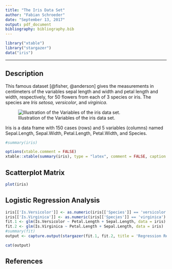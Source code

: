 ```yaml
---
title: "The Iris Data Set"
author: "Fabian Schroeder"
date: "September 13, 2017"
output: pdf_document
bibliography: bibliography.bib
---
```


```r
library("xtable")
library("stargazer")
data("iris")
```

*** 

## Description

This famous dataset [@fisher, @anderson] gives the measurements in centimeters of the variables sepal length and width and petal length and width, respectively, for 50 flowers from each of 3 species or iris. The species are *Iris setosa, versicolor*, and *virginica*.  

![Illustration of the Variables of the iris data set.](/home/Fabian2/Desktop/StatComp/figures/iris.png)

Iris is a data frame with 150 cases (rows) and 5 variables (columns) named Sepal.Length, Sepal.Width, Petal.Length, Petal.Width, and Species.

```r
#summary(iris)
```

```r
options(xtable.comment = FALSE)
xtable::xtable(summary(iris), type = "latex", comment = FALSE, caption = "Summary of the data set")

```

## Scatterplot Matrix

```r
plot(iris)
```

## Logistic Regression Analysis

```r
iris[['Is.Versicolor']] <- as.numeric(iris[['Species']] == 'versicolor')
iris[['Is.Virginica']] <- as.numeric(iris[['Species']] == 'virginica')
fit.1 <- glm(Is.Versicolor ~ Petal.Length + Sepal.Length, data = iris)
fit.2 <- glm(Is.Virginica ~ Petal.Length + Sepal.Length, data = iris)
#summary(fit)
output <- capture.output(stargazer(fit.1, fit.2, title = 'Regression Results', summary=FALSE, header=FALSE))

```


```r
cat(output)
```

## References




